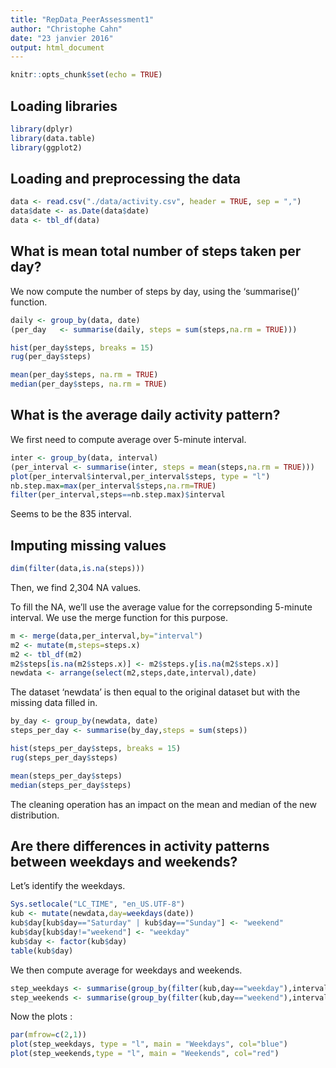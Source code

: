 ```yaml
---
title: "RepData_PeerAssessment1"
author: "Christophe Cahn"
date: "23 janvier 2016"
output: html_document
---
```


```r
knitr::opts_chunk$set(echo = TRUE)
```

## Loading libraries

```r
library(dplyr)
library(data.table)
library(ggplot2)
```

## Loading and preprocessing the data

```r
data <- read.csv("./data/activity.csv", header = TRUE, sep = ",")
data$date <- as.Date(data$date)
data <- tbl_df(data)
```

## What is mean total number of steps taken per day?

We now compute the number of steps by day, using the 'summarise()' function.
```r
daily <- group_by(data, date)
(per_day   <- summarise(daily, steps = sum(steps,na.rm = TRUE)))
```

```r
hist(per_day$steps, breaks = 15)
rug(per_day$steps)
```

```r
mean(per_day$steps, na.rm = TRUE)
median(per_day$steps, na.rm = TRUE)
```

## What is the average daily activity pattern?

We first need to compute average over 5-minute interval.
```r
inter <- group_by(data, interval)
(per_interval <- summarise(inter, steps = mean(steps,na.rm = TRUE)))
plot(per_interval$interval,per_interval$steps, type = "l")
nb.step.max=max(per_interval$steps,na.rm=TRUE)
filter(per_interval,steps==nb.step.max)$interval
```

Seems to be the 835 interval.

## Imputing missing values

```r
dim(filter(data,is.na(steps)))
```

Then, we find 2,304 NA values.

To fill the NA, we'll use the average value for the correpsonding 5-minute interval. We use the merge function for this purpose.

```r
m <- merge(data,per_interval,by="interval")
m2 <- mutate(m,steps=steps.x)
m2 <- tbl_df(m2)
m2$steps[is.na(m2$steps.x)] <- m2$steps.y[is.na(m2$steps.x)]
newdata <- arrange(select(m2,steps,date,interval),date)
```

The dataset 'newdata' is then equal to the original dataset but with the missing data filled in.

```r
by_day <- group_by(newdata, date)
steps_per_day <- summarise(by_day,steps = sum(steps))
```

```r
hist(steps_per_day$steps, breaks = 15)
rug(steps_per_day$steps)
```

```r
mean(steps_per_day$steps)
median(steps_per_day$steps)
```

The cleaning operation has an impact on the mean and median of the new distribution.

## Are there differences in activity patterns between weekdays and weekends?

Let's identify the weekdays.

```r
Sys.setlocale("LC_TIME", "en_US.UTF-8")
kub <- mutate(newdata,day=weekdays(date))
kub$day[kub$day=="Saturday" | kub$day=="Sunday"] <- "weekend" 
kub$day[kub$day!="weekend"] <- "weekday" 
kub$day <- factor(kub$day)
table(kub$day)
```

We then compute average for weekdays and weekends.
```r
step_weekdays <- summarise(group_by(filter(kub,day=="weekday"),interval), steps = mean(steps))
step_weekends <- summarise(group_by(filter(kub,day=="weekend"),interval), steps = mean(steps))
```
Now the plots :
```r
par(mfrow=c(2,1))
plot(step_weekdays, type = "l", main = "Weekdays", col="blue")
plot(step_weekends,type = "l", main = "Weekends", col="red")
```
